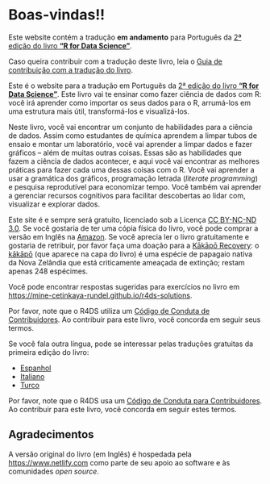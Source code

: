 # Boas-vindas!! {.unnumbered}

::: callout-important
Este website contém a tradução **em andamento** para Português da [2ª edição do livro **"R for Data Science"**](https://r4ds.hadley.nz/).

Caso queira contribuir com a tradução deste livro, leia o [Guia de contribuição com a tradução do livro](https://github.com/cienciadedatos/pt-r4ds/wiki).
:::

Este é o website para a tradução em Português da [2ª edição do livro **"R for Data Science"**](https://r4ds.hadley.nz/).
Este livro vai te ensinar como fazer ciência de dados com R: você irá aprender como importar os seus dados para o R, arrumá-los em uma estrutura mais útil, transformá-los e visualizá-los.

Neste livro, você vai encontrar um conjunto de habilidades para a ciência de dados.
Assim como estudantes de química aprendem a limpar tubos de ensaio e montar um laboratório, você vai aprender a limpar dados e fazer gráficos -- além de muitas outras coisas.
Essas são as habilidades que fazem a ciência de dados acontecer, e aqui você vai encontrar as melhores práticas para fazer cada uma dessas coisas com o R.
Você vai aprender a usar a gramática dos gráficos, programação letrada (*literate programming*) e pesquisa reprodutível para economizar tempo.
Você também vai aprender a gerenciar recursos cognitivos para facilitar descobertas ao lidar com, visualizar e explorar dados.

Este site é e sempre será gratuito, licenciado sob a Licença [CC BY-NC-ND 3.0](https://creativecommons.org/licenses/by-nc-nd/3.0/us/).
Se você gostaria de ter uma cópia física do livro, você pode comprar a versão em Inglês na [Amazon](https://www.amazon.com/dp/1492097403?&tag=hadlwick-20).
Se você aprecia ler o livro gratuitamente e gostaria de retribuir, por favor faça uma doação para a [Kākāpō Recovery](https://www.doc.govt.nz/kakapo-donate): o [kākāpō](https://www.youtube.com/watch?v=9T1vfsHYiKY) (que aparece na capa do livro) é uma espécie de papagaio nativa da Nova Zelândia que está criticamente ameaçada de extinção; restam apenas 248 espécimes.

Você pode encontrar respostas sugeridas para exercícios no livro em <https://mine-cetinkaya-rundel.github.io/r4ds-solutions>.

Por favor, note que o R4DS utiliza um [Código de Conduta de Contribuidores](https://contributor-covenant.org/version/2/0/CODE_OF_CONDUCT.html).
Ao contribuir para este livro, você concorda em seguir seus termos.

Se você fala outra língua, pode se interessar pelas traduções gratuitas da primeira edição do livro:

-   [Espanhol](http://es.r4ds.hadley.nz)
-   [Italiano](https://it.r4ds.hadley.nz)
-   [Turco](https://tr.r4ds.hadley.nz)

Por favor, note que o R4DS usa um [Código de Conduta para Contribuidores](https://contributor-covenant.org/version/2/0/CODE_OF_CONDUCT.html).
Ao contribuir para este livro, você concorda em seguir estes termos.

## Agradecimentos {.unnumbered}

A versão original do livro (em Inglês) é hospedada pela <https://www.netlify.com> como parte de seu apoio ao software e às comunidades *open source*.
